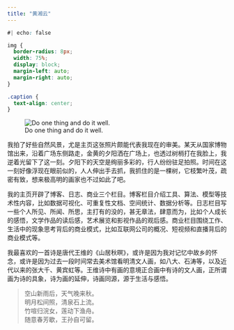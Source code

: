 ```yaml
---
title: "黄湘云"
---
```



```css
#| echo: false

img {
  border-radius: 8px;
  width: 75%;
  display: block;
  margin-left: auto;
  margin-right: auto;
}

.caption {
  text-align: center;
}
```


![Do one thing and do it well.](/img/song.jpg)

我拍了好些自然风景，尤是主页这张照片颇能代表我现在的审美。某天从国家博物馆出来，沿着广场东侧路走，金黄的夕阳洒在广场上，也透过树梢打在我脸上，我逆着光留下了这一刻。夕阳下的天空是绚丽多彩的，行人纷纷驻足拍照。时间在这一刻好像浮现在眼前似的，人人伸出手去抓，我抓住的是一棵树，它枝繁叶茂，疏密有致，想来极高明的画家也不过如此了吧。

我的主页开辟了博客、日志、商业三个栏目。博客栏目介绍工具、算法、模型等技术性内容，比如数据可视化、可重复性文档、空间统计、数据分析等。日志栏目写一些个人所见、所闻、所思，主打有的没的，甚无章法，肆意而为，比如个人成长的感悟，文学作品的读后感，艺术展览和影视作品的观后感。商业栏目围绕工作、生活中的现象思考背后的商业模式，比如互联网公司的概况、短视频和直播背后的商业模式等。

我最喜欢的一首诗是唐代王维的《山居秋暝》，或许是因为我对记忆中故乡的怀念，或许是因为过去一段时间常去美术馆看明清文人画，如八大、石涛等，以及近代以来的张大千、黄宾虹等。王维诗中有画的意境正合画中有诗的文人画，正所谓画为诗的具象，诗为画的延伸，诗画同源，源于生活与感悟。

> 空山新雨后，天气晚来秋。  
> 明月松间照，清泉石上流。  
> 竹喧归浣女，莲动下渔舟。  
> 随意春芳歇，王孙自可留。




<!--
[统计之都](https://cosx.org/)软件工具栏目编辑，毕业于中国矿业大学（北京），多年 [R 语言](https://cran.r-project.org/)爱好者，[《现代统计图形》](https://msg2020.pzhao.org/)合著者。感兴趣的领域有数据可视化、空间分析、混合模型。曾就职于 51Talk 大数据智能中心、美团搜索技术部，从事数据开发、数据分析和数据挖掘相关的工作。

如果人生感到迷茫的时候，就读读书，在书中找到为人处事的原则。

高  华  我们还是有希望的《红太阳是怎样升起来的》《站在历史的风陵渡口》 
陈丹青  先活下去，艺术就是装逼《退步集》《纽约琐记》 
许子东  地沟海心，喝地沟油的命，操中南海的心 《书生之见·子东时间》
秦  晖  怀绝望之心，行希望之事《走出帝制》披着社会主义外衣的极权主义
-->
